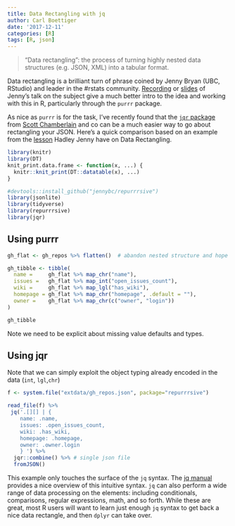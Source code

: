 ```yaml
---
title: Data Rectangling with jq
author: Carl Boettiger
date: '2017-12-11'
categories: [R]
tags: [R, json]
---
```



> "Data rectangling": the process of turning highly nested data structures (e.g. JSON, XML) into a tabular format.


Data rectangling is a brilliant turn of phrase coined by Jenny Bryan (UBC, RStudio) and leader in the #rstats community.  [Recording](https://speakerdeck.com/jennybc/data-rectangling) or [slides](https://speakerdeck.com/jennybc/data-rectangling) of Jenny's talk on the subject give a much better intro to the idea and working with this in R, particularly through the `purrr` package.  

As nice as `purrr` is for the task, I've recently found that the [`jqr` package](https://github.com/ropensci/jqr) from [Scott Chamberlain](https://scottchamberlain.info/) and co can be a much easier way to go about rectangling your JSON.  Here's a quick comparison based on an example from the [lesson](https://dcl-2017-04.github.io/curriculum/rectangling.html) Hadley Jenny have on Data Rectangling.

```r
library(knitr)
library(DT)
knit_print.data.frame <- function(x, ...) {
  knitr::knit_print(DT::datatable(x), ...)
}
```


```r
#devtools::install_github("jennybc/repurrrsive")
library(jsonlite)
library(tidyverse)
library(repurrrsive)
library(jqr)
```




## Using purrr


```r
gh_flat <- gh_repos %>% flatten()  # abandon nested structure and hope we didn't need it

gh_tibble <- tibble(
  name =     gh_flat %>% map_chr("name"),
  issues =   gh_flat %>% map_int("open_issues_count"),
  wiki =     gh_flat %>% map_lgl("has_wiki"),
  homepage = gh_flat %>% map_chr("homepage", .default = ""),
  owner =    gh_flat %>% map_chr(c("owner", "login"))
)

gh_tibble
```

Note we need to be explicit about missing value defaults and types.


## Using jqr

Note that we can simply exploit the object typing already encoded in the data (`int`, `lgl`,`chr`)

```r
f <- system.file("extdata/gh_repos.json", package="repurrrsive")

read_file(f) %>% 
 jq('.[][] | { 
    name: .name, 
    issues: .open_issues_count,
    wiki: .has_wiki,
    homepage: .homepage,
    owner: .owner.login
    } ') %>% 
  jqr::combine() %>% # single json file
  fromJSON() 
```

This example only touches the surface of the `jq` syntax.  The [jq manual](https://stedolan.github.io/jq/manual/) provides a nice overview of this intuitive syntax.  `jq` can also perform a wide range of data processing on the elements: including conditionals, comparisons, regular expressions, math, and so forth.  While these are great, most R users will want to learn just enough `jq` syntax to get back a nice data rectangle, and then `dplyr` can take over.  
